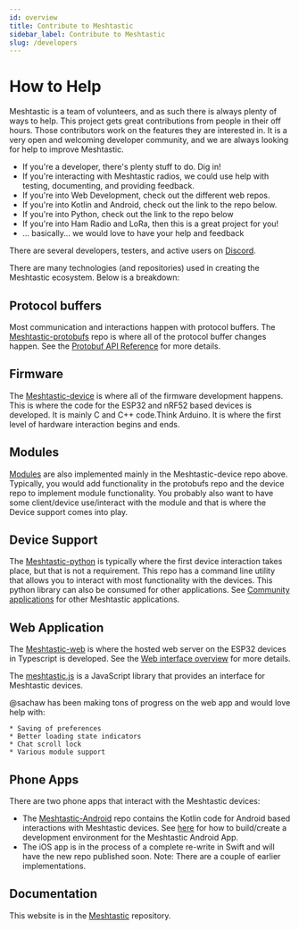 ```yaml
---
id: overview
title: Contribute to Meshtastic
sidebar_label: Contribute to Meshtastic
slug: /developers
---
```


# How to Help

Meshtastic is a team of volunteers, and as such there is always plenty of ways to help. This project gets great contributions from people in their off hours. Those contributors work on the features they are interested in. It is a very open and welcoming developer community, and we are always looking for help to improve Meshtastic.

- If you're a developer, there's plenty stuff to do. Dig in!
- If you're interacting with Meshtastic radios, we could use help with testing, documenting, and providing feedback.
- If you're into Web Development, check out the different web repos.
- If you're into Kotlin and Android, check out the link to the repo below.
- If you're into Python, check out the link to the repo below
- If you're into Ham Radio and LoRa, then this is a great project for you!
- ... basically... we would love to have your help and feedback

There are several developers, testers, and active users on [Discord](https://discord.gg/UQJ5QuM7vq).

There are many technologies (and repositories) used in creating the Meshtastic ecosystem. Below is a breakdown:

## Protocol buffers

Most communication and interactions happen with protocol buffers. The [Meshtastic-protobufs](https://github.com/meshtastic/Meshtastic-protobufs) repo is where all of the protocol buffer changes happen. See the [Protobuf API Reference](/docs/developers/protobufs/api) for more details.

## Firmware

The [Meshtastic-device](https://github.com/meshtastic/Meshtastic-device) is where all of the firmware development happens. This is where the code for the ESP32 and nRF52 based devices is developed. It is mainly C and C++ code.Think Arduino. It is where the first level of hardware interaction begins and ends.

## Modules

[Modules](/docs/software/modules) are also implemented mainly in the Meshtastic-device repo above. Typically, you would add functionality in the protobufs repo and the device repo to implement module functionality. You probably also want to have some client/device use/interact with the module and that is where the Device support comes into play.

## Device Support

The [Meshtastic-python](https://github.com/meshtastic/Meshtastic-python) is typically where the first device interaction takes place, but that is not a requirement. This repo has a command line utility that allows you to interact with most functionality with the devices. This python library can also be consumed for other applications. See [Community applications](/docs/software/community/community-overview) for other Meshtastic applications.

## Web Application

The [Meshtastic-web](https://github.com/meshtastic/meshtastic-web) is where the hosted web server on the ESP32 devices in Typescript is developed. See the [Web interface overview](/docs/software/web/web-app-software) for more details.

The [meshtastic.js](https://github.com/meshtastic/meshtastic.js) is a JavaScript library that provides an interface for Meshtastic devices.

@sachaw has been making tons of progress on the web app and would love help with:

    * Saving of preferences
    * Better loading state indicators
    * Chat scroll lock
    * Various module support

## Phone Apps

There are two phone apps that interact with the Meshtastic devices:

- The [Meshtastic-Android](https://github.com/meshtastic/Meshtastic-Android) repo contains the Kotlin code for Android based interactions with Meshtastic devices. See [here](/docs/developers/android/build-app) for how to build/create a development environment for the Meshtastic Android App.
- The iOS app is in the process of a complete re-write in Swift and will have the new repo published soon. Note: There are a couple of earlier implementations.

## Documentation

This website is in the [Meshtastic](https://github.com/meshtastic/Meshtastic) repository.

